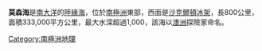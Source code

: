 '''莫森海'''是[[南大洋|南大洋]]的[[陸緣海|陸緣海]]，位於[[南極洲|南極洲]]東部，西面是[[沙克爾頓冰架|沙克爾頓冰架]]，長800公里，面積333,000平方公里，最大水深超過1,000，該海以[[澳洲|澳洲]]探險家命名。

{{coord|65|00|S|105|00|E|display=title}}

{{Antarctica-geo-stub}}
{{地球海洋}}
[[Category:南極洲地理|Category:南極洲地理]]